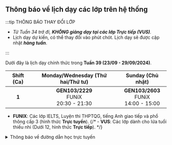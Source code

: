## Thông báo về lịch dạy các lớp trên hệ thống

:::tip THÔNG BÁO THAY ĐỔI LỚP

- _Từ Tuần 34 trở đi, **KHÔNG giảng dạy tại các lớp Trực tiếp (VUS)**._
- Lịch dạy dự kiến, có thể thay đổi vào phút chót. Lịch dạy sẽ được cập nhật **_hàng tuần_**.

:::

Dưới đây là lịch dạy chính thức trong **Tuần 39 (23/09 - 29/09/2024)**.

| **Shift (Ca)** |   **Monday/Wednesday (Thứ hai/Thứ tư)**     |           **Sunday (Chủ nhật)**             |
|:--------------:|:-------------------------------------------:|:-------------------------------------------:|
|      **1**     | **GEN103/2229**<br/>FUNiX<br/>20:30 - 21:30 | **GEN103/2603**<br/>FUNiX<br/>14:00 - 15:00 |


- **FUNIX**: Các lớp IELTS, Luyện thi THPTQG, tiếng Anh giao tiếp và phổ thông cấp 3 (hình thức **Trực tuyến**).
{/* - **VUS**: Các lớp dành cho lứa tuổi thiếu nhi (Dưới 12, hình thức **Trực tiếp**). */}

<details>
<summary>Thông báo về đường dẫn học trực tuyến</summary>
<div>

**_Việc học trực tuyến sẽ được thực hiện qua hạ tầng online. Đường dẫn sẽ được cung cấp trong quá trình học. Người học
cũng có thể theo dõi các video bài giảng qua YouTube ở hai đường dẫn phía dưới._**

**_Trân trọng cảm ơn._**

</div>
</details>
